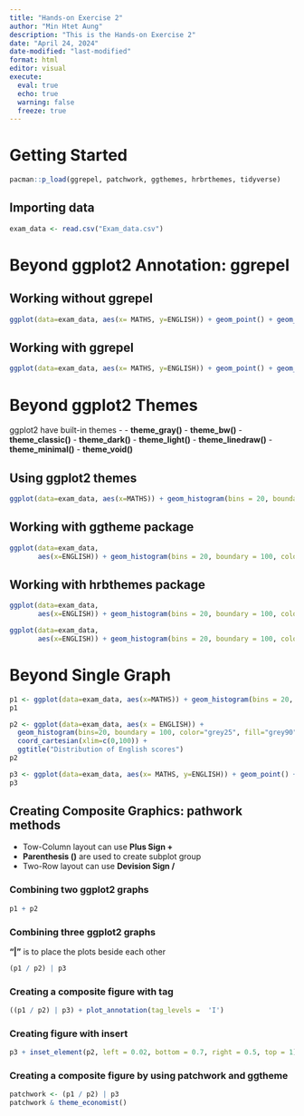 ```yaml
---
title: "Hands-on Exercise 2"
author: "Min Htet Aung"
description: "This is the Hands-on Exercise 2" 
date: "April 24, 2024"
date-modified: "last-modified"
format: html
editor: visual
execute: 
  eval: true
  echo: true
  warning: false
  freeze: true
---
```


# Getting Started 


```r
pacman::p_load(ggrepel, patchwork, ggthemes, hrbrthemes, tidyverse)
```


## Importing data

```r
exam_data <- read.csv("Exam_data.csv")
```


# Beyond ggplot2 Annotation: ggrepel

## Working without ggrepel

```r
ggplot(data=exam_data, aes(x= MATHS, y=ENGLISH)) + geom_point() + geom_smooth(method = lm, size=0.5) + geom_label(aes(label = ID), hjust = .5, vjust = -.5) + coord_cartesian(xlim = c(0,100), ylim = c(0,100)) + ggtitle("English Scores Vs Maths Scores for Primary 3")
```


## Working with ggrepel

```r
ggplot(data=exam_data, aes(x= MATHS, y=ENGLISH)) + geom_point() + geom_smooth(method = lm, size=0.5) + geom_label_repel(aes(label = ID), fontface = "bold") + coord_cartesian(xlim = c(0,100), ylim = c(0,100)) + ggtitle("English Scores Vs Maths Scores for Primary 3")
```


# Beyond ggplot2 Themes

ggplot2 have built-in themes - 
- **theme_gray()**
- **theme_bw()** 
- **theme_classic()**
- **theme_dark()**
- **theme_light()**
- **theme_linedraw()**
- **theme_minimal()**
- **theme_void()**

## Using ggplot2 themes

```r
ggplot(data=exam_data, aes(x=MATHS)) + geom_histogram(bins = 20, boundary = 100, color = "grey25", fill = "grey90") + theme_linedraw() + ggtitle("Distribution of Maths scores")
```


## Working with ggtheme package


```r
ggplot(data=exam_data,
       aes(x=ENGLISH)) + geom_histogram(bins = 20, boundary = 100, color = "grey25", fill= "grey90")+ ggtitle("Distribution of English Scores") + theme_solarized()
```


## Working with hrbthemes package

```r
ggplot(data=exam_data,
       aes(x=ENGLISH)) + geom_histogram(bins = 20, boundary = 100, color = "grey25", fill= "grey90")+ ggtitle("Distribution of English Scores") + theme_ipsum_inter()
```


```r
ggplot(data=exam_data,
       aes(x=ENGLISH)) + geom_histogram(bins = 20, boundary = 100, color = "grey25", fill= "grey90")+ ggtitle("Distribution of English Scores") + theme_ipsum_inter(axis_title_size = 18, base_size = 15, grid = "Y")
```


# Beyond Single Graph 

```r
p1 <- ggplot(data=exam_data, aes(x=MATHS)) + geom_histogram(bins = 20, boundary = 100, color = "grey25", fill = "grey90") + coord_cartesian(xlim=c(0,100)) + ggtitle("Distribution of Maths Score")
p1
```


```r
p2 <- ggplot(data=exam_data, aes(x = ENGLISH)) +
  geom_histogram(bins=20, boundary = 100, color="grey25", fill="grey90") +
  coord_cartesian(xlim=c(0,100)) +
  ggtitle("Distribution of English scores")
p2
```


```r
p3 <- ggplot(data=exam_data, aes(x= MATHS, y=ENGLISH)) + geom_point() + geom_smooth(method = lm, size=0.5) +  coord_cartesian(xlim = c(0,100), ylim = c(0,100)) + ggtitle("English Scores Vs Maths Scores for Primary 3")
p3
```


## Creating Composite Graphics: pathwork methods

- Tow-Column layout can use **Plus Sign +**
- **Parenthesis ()** are used to create subplot group
- Two-Row layout can use **Devision Sign /**


### Combining two ggplot2 graphs

```r
p1 + p2
```


### Combining three ggplot2 graphs

**"|"** is to place the plots beside each other
```r
(p1 / p2) | p3
```


### Creating a composite figure with tag

```r
((p1 / p2) | p3) + plot_annotation(tag_levels =  'I')
```


### Creating figure with insert

```r
p3 + inset_element(p2, left = 0.02, bottom = 0.7, right = 0.5, top = 1)
```


### Creating a composite figure by using patchwork and ggtheme

```r
patchwork <- (p1 / p2) | p3 
patchwork & theme_economist()
```
